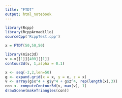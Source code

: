 ```yaml
---
title: "FTDT"
output: html_notebook
---
```




```r
library(Rcpp)
library(RcppArmadillo)
sourceCpp('RcppTest.cpp')

```

```r
x = FTDT(50,50,50)

```
  
```r
library(misc3d)
v <-x[[1]][400][[1]]
contour3d(v, 1,alpha = 0.1)
```
  
```r
x <- seq(-2,2,len=50)
g <- expand.grid(x = x, y = x, z = x)
v <- array(g$x^4 + g$y^4 + g$z^4, rep(length(x),3))
con <- computeContour3d(v, max(v), 1)
drawScene(makeTriangles(con))
```
  
  